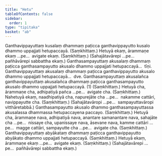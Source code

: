 ```yaml
---
title: "Hetu"
tableOfContents: false
sidebar:
  order: 1
type: "tipitaka"
basket: "ab"
---
```



<DynamicBreadcrumb />

<Division number="16">

<Paragraph number="1833">
Ganthavippayuttaṃ kusalaṃ dhammaṃ paṭicca ganthavippayutto kusalo dhammo uppajjati hetupaccayā. (Saṃkhittaṃ.)
</Paragraph>

</Division>
<Division number="17">

<Paragraph number="1834">
Hetuyā ekaṃ, ārammaṇe ekaṃ …pe…  avigate ekaṃ. (Saṃkhittaṃ.)
</Paragraph>

<Paragraph number="1835">
(Sahajātavārepi …pe…  pañhāvārepi sabbattha ekaṃ.)
</Paragraph>

</Division>
<Division number="18">

<Paragraph number="1836">
Ganthasampayuttaṃ akusalaṃ dhammaṃ paṭicca ganthasampayutto akusalo dhammo uppajjati hetupaccayā…  tīṇi.
</Paragraph>

<Paragraph number="1837">
Ganthavippayuttaṃ akusalaṃ dhammaṃ paṭicca ganthavippayutto akusalo dhammo uppajjati hetupaccayā…  dve.
</Paragraph>

<Paragraph number="1838">
Ganthasampayuttaṃ akusalañca ganthavippayuttaṃ akusalañca dhammaṃ paṭicca ganthasampayutto akusalo dhammo uppajjati hetupaccayā. (1) (Saṃkhittaṃ.)
</Paragraph>

</Division>
<Division number="19">

<Paragraph number="1839">
Hetuyā cha, ārammaṇe cha, adhipatiyā pañca …pe…  avigate cha. (Saṃkhittaṃ.)
</Paragraph>

<Paragraph number="1840">
Nahetuyā ekaṃ, naadhipatiyā cha, napurejāte cha …pe…  nakamme cattāri, navippayutte cha. (Saṃkhittaṃ.)
</Paragraph>

<Paragraph number="1841">
(Sahajātavāropi …pe…  sampayuttavāropi vitthāretabbā.)
</Paragraph>

</Division>
<Division number="20">

<Paragraph number="1842">
Ganthasampayutto akusalo dhammo ganthasampayuttassa akusalassa dhammassa hetupaccayena paccayo. (Saṃkhittaṃ.)
</Paragraph>

</Division>
<Division number="21">

<Paragraph number="1843">
Hetuyā cha, ārammaṇe nava, adhipatiyā nava, anantare samanantare nava, sahajāte cha …pe…  nissaye cha, upanissaye nava, āsevane nava, kamme cattāri …pe…  magge cattāri, sampayutte cha …pe…  avigate cha. (Saṃkhittaṃ.)
</Paragraph>

</Division>
<Division number="22">

<Paragraph number="1844">
Ganthavippayuttaṃ abyākataṃ dhammaṃ paṭicca ganthavippayutto abyākato dhammo uppajjati hetupaccayā. (Saṃkhittaṃ.)
</Paragraph>

</Division>
<Division number="23">

<Paragraph number="1845">
Hetuyā ekaṃ, ārammaṇe ekaṃ …pe…  avigate ekaṃ. (Saṃkhittaṃ.)
</Paragraph>

<Paragraph number="1846">
(Sahajātavārepi …pe…  pañhāvārepi sabbattha ekaṃ.)
</Paragraph>
</Division>